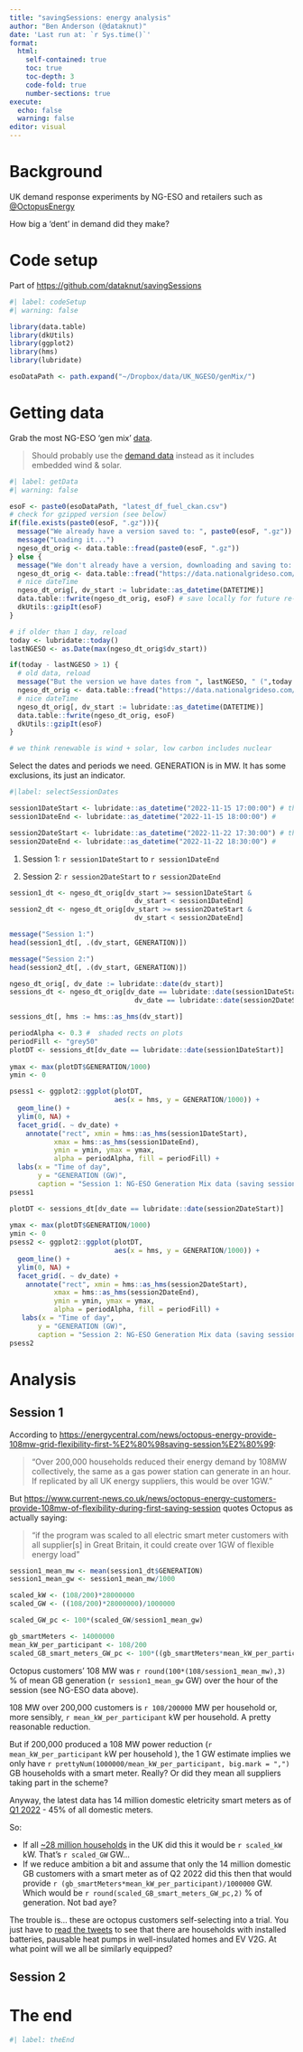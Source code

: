 ```yaml
---
title: "savingSessions: energy analysis"
author: "Ben Anderson (@dataknut)"
date: 'Last run at: `r Sys.time()`'
format: 
  html:
    self-contained: true
    toc: true
    toc-depth: 3
    code-fold: true
    number-sections: true
execute:
  echo: false
  warning: false
editor: visual
---
```


# Background

UK demand response experiments by NG-ESO and retailers such as [\@OctopusEnergy](https://twitter.com/SavingSessions)

How big a 'dent' in demand did they make?

# Code setup

Part of <https://github.com/dataknut/savingSessions>

```r
#| label: codeSetup
#| warning: false

library(data.table)
library(dkUtils)
library(ggplot2)
library(hms)
library(lubridate)

esoDataPath <- path.expand("~/Dropbox/data/UK_NGESO/genMix/")
```

# Getting data

Grab the most NG-ESO 'gen mix' [data](https://data.nationalgrideso.com/carbon-intensity1/historic-generation-mix).

> Should probably use the [demand data](https://data.nationalgrideso.com/demand/historic-demand-data) instead as it includes embedded wind & solar.

```r
#| label: getData
#| warning: false

esoF <- paste0(esoDataPath, "latest_df_fuel_ckan.csv")
# check for gzipped version (see below)
if(file.exists(paste0(esoF, ".gz"))){ 
  message("We already have a version saved to: ", paste0(esoF, ".gz"))
  message("Loading it...")
  ngeso_dt_orig <- data.table::fread(paste0(esoF, ".gz"))
} else {
  message("We don't already have a version, downloading and saving to: ", esoF)
  ngeso_dt_orig <- data.table::fread("https://data.nationalgrideso.com/backend/dataset/88313ae5-94e4-4ddc-a790-593554d8c6b9/resource/f93d1835-75bc-43e5-84ad-12472b180a98/download/df_fuel_ckan.csv")
  # nice dateTime
  ngeso_dt_orig[, dv_start := lubridate::as_datetime(DATETIME)]
  data.table::fwrite(ngeso_dt_orig, esoF) # save locally for future re-use
  dkUtils::gzipIt(esoF)
}

# if older than 1 day, reload
today <- lubridate::today()
lastNGESO <- as.Date(max(ngeso_dt_orig$dv_start))

if(today - lastNGESO > 1) {
  # old data, reload
  message("But the version we have dates from ", lastNGESO, " (",today - lastNGESO ," days ago), downloading latest...")
  ngeso_dt_orig <- data.table::fread("https://data.nationalgrideso.com/backend/dataset/88313ae5-94e4-4ddc-a790-593554d8c6b9/resource/f93d1835-75bc-43e5-84ad-12472b180a98/download/df_fuel_ckan.csv")
  # nice dateTime
  ngeso_dt_orig[, dv_start := lubridate::as_datetime(DATETIME)]
  data.table::fwrite(ngeso_dt_orig, esoF)
  dkUtils::gzipIt(esoF)
}

# we think renewable is wind + solar, low carbon includes nuclear
```

Select the dates and periods we need. GENERATION is in MW. It has some exclusions, its just an indicator.

```r
#|label: selectSessionDates

session1DateStart <- lubridate::as_datetime("2022-11-15 17:00:00") # the half-hour it starts
session1DateEnd <- lubridate::as_datetime("2022-11-15 18:00:00") # 

session2DateStart <- lubridate::as_datetime("2022-11-22 17:30:00") # the half-hour it starts
session2DateEnd <- lubridate::as_datetime("2022-11-22 18:30:00") # 
```

1.  Session 1: `r session1DateStart` to `r session1DateEnd`

2.  Session 2: `r session2DateStart` to `r session2DateEnd`

```r
session1_dt <- ngeso_dt_orig[dv_start >= session1DateStart & 
                               dv_start < session1DateEnd]
session2_dt <- ngeso_dt_orig[dv_start >= session2DateStart & 
                               dv_start < session2DateEnd]

message("Session 1:")
head(session1_dt[, .(dv_start, GENERATION)])

message("Session 2:")
head(session2_dt[, .(dv_start, GENERATION)])

ngeso_dt_orig[, dv_date := lubridate::date(dv_start)]
sessions_dt <- ngeso_dt_orig[dv_date == lubridate::date(session1DateStart) |
                               dv_date == lubridate::date(session2DateStart)]

sessions_dt[, hms := hms::as_hms(dv_start)]

periodAlpha <- 0.3 #  shaded rects on plots
periodFill <- "grey50"
plotDT <- sessions_dt[dv_date == lubridate::date(session1DateStart)]
                      
ymax <- max(plotDT$GENERATION/1000)
ymin <- 0

psess1 <- ggplot2::ggplot(plotDT, 
                          aes(x = hms, y = GENERATION/1000)) +
  geom_line() +
  ylim(0, NA) +
  facet_grid(. ~ dv_date) +
    annotate("rect", xmin = hms::as_hms(session1DateStart),
           xmax = hms::as_hms(session1DateEnd),
           ymin = ymin, ymax = ymax,
           alpha = periodAlpha, fill = periodFill) +
  labs(x = "Time of day",
       y = "GENERATION (GW)",
       caption = "Session 1: NG-ESO Generation Mix data (saving session marked)")
psess1

plotDT <- sessions_dt[dv_date == lubridate::date(session2DateStart)]
                      
ymax <- max(plotDT$GENERATION/1000)
ymin <- 0
psess2 <- ggplot2::ggplot(plotDT, 
                          aes(x = hms, y = GENERATION/1000)) +
  geom_line() +
  ylim(0, NA) +
  facet_grid(. ~ dv_date) +
    annotate("rect", xmin = hms::as_hms(session2DateStart),
           xmax = hms::as_hms(session2DateEnd),
           ymin = ymin, ymax = ymax,
           alpha = periodAlpha, fill = periodFill) +
   labs(x = "Time of day",
       y = "GENERATION (GW)",
       caption = "Session 2: NG-ESO Generation Mix data (saving session marked)")
psess2
```

# Analysis

## Session 1

According to <https://energycentral.com/news/octopus-energy-provide-108mw-grid-flexibility-first-%E2%80%98saving-session%E2%80%99>:

> "Over 200,000 households reduced their energy demand by 108MW collectively, the same as a gas power station can generate in an hour. If replicated by all UK energy suppliers, this would be over 1GW."

But <https://www.current-news.co.uk/news/octopus-energy-customers-provide-108mw-of-flexibility-during-first-saving-session> quotes Octopus as actually saying:

> "if the program was scaled to all electric smart meter customers with all supplier\[s\] in Great Britain, it could create over 1GW of flexible energy load"

```r
session1_mean_mw <- mean(session1_dt$GENERATION)
session1_mean_gw <- session1_mean_mw/1000

scaled_kW <- (108/200)*28000000
scaled_GW <- ((108/200)*28000000)/1000000

scaled_GW_pc <- 100*(scaled_GW/session1_mean_gw)

gb_smartMeters <- 14000000
mean_kW_per_participant <- 108/200
scaled_GB_smart_meters_GW_pc <- 100*((gb_smartMeters*mean_kW_per_participant)/1000000)/session1_mean_gw
```

Octopus customers' 108 MW was `r round(100*(108/session1_mean_mw),3)` % of mean GB generation (`r session1_mean_gw` GW) over the hour of the session (see NG-ESO data above).

108 MW over 200,000 customers is `r 108/200000` MW per household or, more sensibly, `r mean_kW_per_participant` kW per household. A pretty reasonable reduction.

But if 200,000 produced a 108 MW power reduction (`r mean_kW_per_participant` kW per household ), the 1 GW estimate implies we only have `r prettyNum(1000000/mean_kW_per_participant, big.mark = ",")` GB households with a smart meter. Really? Or did they mean all suppliers taking part in the scheme?

Anyway, the latest data has 14 million domestic eletricity smart meters as of [Q1 2022](https://assets.publishing.service.gov.uk/government/uploads/system/uploads/attachment_data/file/1099629/Q2_2022_Smart_Meters_Statistics_Report.pdf) - 45% of all domestic meters.

So:

-   If all [\~28 million households](https://www.ons.gov.uk/peoplepopulationandcommunity/birthsdeathsandmarriages/families/bulletins/familiesandhouseholds/2021) in the UK did this it would be `r scaled_kW` kW. That's `r scaled_GW` GW...
-   If we reduce ambition a bit and assume that only the 14 million domestic GB customers with a smart meter as of Q2 2022 did this then that would provide `r (gb_smartMeters*mean_kW_per_participant)/1000000` GW. Which would be `r round(scaled_GB_smart_meters_GW_pc,2)` % of generation. Not bad aye?

The trouble is... these are octopus customers self-selecting into a trial. You just have to [read the tweets](https://twitter.com/SavingSessions) to see that there are households with installed batteries, pausable heat pumps in well-insulated homes and EV V2G. At what point will we all be similarly equipped?

## Session 2

# The end

```r
#| label: theEnd
```
